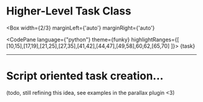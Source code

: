 

# Higher-Level Task Class

  <Box width={2/3} marginLeft={'auto'} marginRight={'auto'}
  >
  <CodePane language={"python"} theme={funky}
            highlightRanges={[
              [10,15],[17,19],[21,25],[27,35],[41,42],[44,47],[49,58],60,62,[65,70]
            ]}>
  {task}
  </CodePane></Box>

---

# Script oriented task creation...

(todo, still refining this idea, see examples in the parallax plugin <3)


